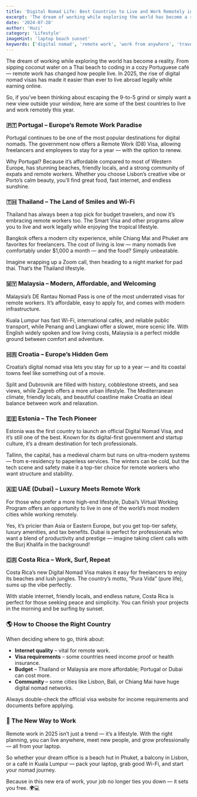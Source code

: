 ```yaml
---
title: 'Digital Nomad Life: Best Countries to Live and Work Remotely in 2025'
excerpt: 'The dream of working while exploring the world has become a reality. In 2025, the rise of digital nomad visas has made it easier than ever to live abroad legally while earning online.'
date: '2024-07-28'
author: 'Huzi'
category: 'Lifestyle'
imageHint: 'laptop beach sunset'
keywords: ['digital nomad', 'remote work', 'work from anywhere', 'travel', 'digital nomad visa', 'Portugal', 'Thailand', 'Malaysia', 'Croatia', 'Estonia', 'Dubai']
---
```


The dream of working while exploring the world has become a reality. From sipping coconut water on a Thai beach to coding in a cozy Portuguese café — remote work has changed how people live. In 2025, the rise of digital nomad visas has made it easier than ever to live abroad legally while earning online.

So, if you’ve been thinking about escaping the 9-to-5 grind or simply want a new view outside your window, here are some of the best countries to live and work remotely this year.

### 🇵🇹 Portugal – Europe’s Remote Work Paradise

Portugal continues to be one of the most popular destinations for digital nomads. The government now offers a Remote Work (D8) Visa, allowing freelancers and employees to stay for a year — with the option to renew.

Why Portugal? Because it’s affordable compared to most of Western Europe, has stunning beaches, friendly locals, and a strong community of expats and remote workers. Whether you choose Lisbon’s creative vibe or Porto’s calm beauty, you’ll find great food, fast internet, and endless sunshine.

### 🇹🇭 Thailand – The Land of Smiles and Wi-Fi

Thailand has always been a top pick for budget travelers, and now it’s embracing remote workers too. The Smart Visa and other programs allow you to live and work legally while enjoying the tropical lifestyle.

Bangkok offers a modern city experience, while Chiang Mai and Phuket are favorites for freelancers. The cost of living is low — many nomads live comfortably under $1,000 a month — and the food? Simply unbeatable.

Imagine wrapping up a Zoom call, then heading to a night market for pad thai. That’s the Thailand lifestyle.

### 🇲🇾 Malaysia – Modern, Affordable, and Welcoming

Malaysia’s DE Rantau Nomad Pass is one of the most underrated visas for remote workers. It’s affordable, easy to apply for, and comes with modern infrastructure.

Kuala Lumpur has fast Wi-Fi, international cafés, and reliable public transport, while Penang and Langkawi offer a slower, more scenic life. With English widely spoken and low living costs, Malaysia is a perfect middle ground between comfort and adventure.

### 🇭🇷 Croatia – Europe’s Hidden Gem

Croatia’s digital nomad visa lets you stay for up to a year — and its coastal towns feel like something out of a movie.

Split and Dubrovnik are filled with history, cobblestone streets, and sea views, while Zagreb offers a more urban lifestyle. The Mediterranean climate, friendly locals, and beautiful coastline make Croatia an ideal balance between work and relaxation.

### 🇪🇪 Estonia – The Tech Pioneer

Estonia was the first country to launch an official Digital Nomad Visa, and it’s still one of the best. Known for its digital-first government and startup culture, it’s a dream destination for tech professionals.

Tallinn, the capital, has a medieval charm but runs on ultra-modern systems — from e-residency to paperless services. The winters can be cold, but the tech scene and safety make it a top-tier choice for remote workers who want structure and stability.

### 🇦🇪 UAE (Dubai) – Luxury Meets Remote Work

For those who prefer a more high-end lifestyle, Dubai’s Virtual Working Program offers an opportunity to live in one of the world’s most modern cities while working remotely.

Yes, it’s pricier than Asia or Eastern Europe, but you get top-tier safety, luxury amenities, and tax benefits. Dubai is perfect for professionals who want a blend of productivity and prestige — imagine taking client calls with the Burj Khalifa in the background!

### 🇨🇷 Costa Rica – Work, Surf, Repeat

Costa Rica’s new Digital Nomad Visa makes it easy for freelancers to enjoy its beaches and lush jungles. The country’s motto, “Pura Vida” (pure life), sums up the vibe perfectly.

With stable internet, friendly locals, and endless nature, Costa Rica is perfect for those seeking peace and simplicity. You can finish your projects in the morning and be surfing by sunset.

### 🌎 How to Choose the Right Country

When deciding where to go, think about:

- **Internet quality** – vital for remote work.
- **Visa requirements** – some countries need income proof or health insurance.
- **Budget** – Thailand or Malaysia are more affordable; Portugal or Dubai can cost more.
- **Community** – some cities like Lisbon, Bali, or Chiang Mai have huge digital nomad networks.

Always double-check the official visa website for income requirements and documents before applying.

### 🧭 The New Way to Work

Remote work in 2025 isn’t just a trend — it’s a lifestyle. With the right planning, you can live anywhere, meet new people, and grow professionally — all from your laptop.

So whether your dream office is a beach hut in Phuket, a balcony in Lisbon, or a café in Kuala Lumpur — pack your laptop, grab good Wi-Fi, and start your nomad journey.

Because in this new era of work, your job no longer ties you down — it sets you free. 🌍💻
